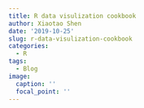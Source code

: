 ```yaml
---
title: R data visulization cookbook
author: Xiaotao Shen
date: '2019-10-25'
slug: r-data-visulization-cookbook
categories:
  - R
tags:
  - Blog
image:
  caption: ''
  focal_point: ''
---
```

